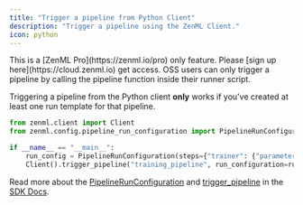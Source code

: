 ```yaml
---
title: "Trigger a pipeline from Python Client"
description: "Trigger a pipeline using the ZenML Client."
icon: python
---
```


<Info>
    This is a [ZenML Pro](https://zenml.io/pro) only feature. Please [sign up here](https://cloud.zenml.io) get access. OSS users can only trigger a pipeline by calling the pipeline function inside their runner script.
</Info>

Triggering a pipeline from the Python client **only** works if you've created at least one run template for that pipeline.

```py
from zenml.client import Client
from zenml.config.pipeline_run_configuration import PipelineRunConfiguration

if __name__ == "__main__":
    run_config = PipelineRunConfiguration(steps={"trainer": {"parameters": {"data_artifact_id": data_artifact_id}}})
    Client().trigger_pipeline("training_pipeline", run_configuration=run_config)
```

Read more about the [PipelineRunConfiguration](https://sdkdocs.zenml.io/latest/core%5Fcode%5Fdocs/core-config/#zenml.config.pipeline%5Frun%5Fconfiguration.PipelineRunConfiguration) and [trigger\_pipeline](https://sdkdocs.zenml.io/0.60.0/core%5Fcode%5Fdocs/core-client/#zenml.client.Client) in the [SDK Docs](https://sdkdocs.zenml.io/).



<CardGroup>
 <Card title="Run Pipeline from Another" icon="diagram-project" href="/latest/versions/0.66.0/how-to/trigger-pipelines/trigger-a-pipeline-from-another" horizontal/> <Card title="Run Pipeline from REST API" icon="code" href="/latest/versions/0.66.0/how-to/trigger-pipelines/trigger-a-pipeline-from-rest-api" horizontal/></CardGroup>

